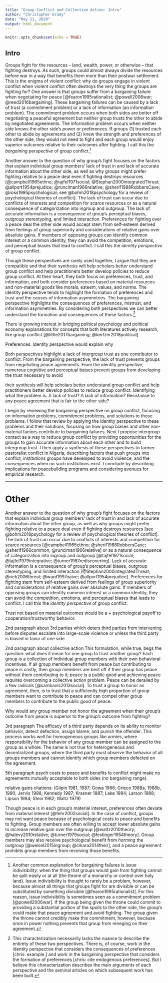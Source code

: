```yaml
---
title: "Group Conflict and Collective Action: Intro"
author: "Christopher Grady"
date: "May 11, 2020"
output: html_document
---
```


```r
knitr::opts_chunk$set(echo = TRUE)
```

<!--chris: thinking about removing discussion of third parties altogether.  Just saying "short of a third party intervening in the conflict...[repeated interaction stuff]."  Then footnote things about third parties. -->

## Intro

<!--1 – Violence is bad.  Results from information/commitment problem.  Explain information/comm problem.-->

Groups fight for the resources -- land, wealth, power, or otherwise -- that fighting destroys.  As such, groups could almost always divide the resources before war in a way that benefits them more than their postwar settlement.  This is the enigma of violent conflict: why do groups engage in violent conflict when violent conflict often destroys the very thing the groups are fighting for?  One answer is that groups suffer from a bargaining failure when negotiating for peace [@fearon1995rationalist; @powell2006war; @reed2016bargaining].  These bargaining failures can be caused by a lack of trust (a commitment problem) or a lack of information (an information problem).  The commitment problem occurs when both sides are better off negotiating a peaceful agreement but neither group trusts the other to abide by negotiated agreements.  The information problem occurs when neither side knows the other side's power or preferences.  If groups (1) trusted each other to abide by agreements and (2) knew the strength and preferences of the other side, they would not need to fight and each group would enjoy superior outcomes relative to their outcomes after fighting.  I call this the _bargaining perspective_ of group conflict.[^IssueIndivisibility]

[^IssueIndivisibility]: Another common explanation for bargaining failures is _issue indivisibility_: when the thing that groups would gain from fighting cannot be split easily or at all (the throne of a monarchy or control over holy land).  Issue indivisibility is thought to rarely be a problem, however, because almost all things that groups fight for are divisible or can be substituted by something divisibile [@fearon1995rationalist].  For this reason, issue indivisibility is sometimes seen as a commitment problem [@powell2006war].  If the group being given the throne could commit to providing a substantial portion of the spoils to the other side, the group's could make that peace agreement and avoid fighting.  The group given the throne cannot credibly make this commitment, however, because once in power nothing prevents that group from reneging on their agreement.

<!--Also results from individual-level stuff preventing trust and accurate info processing-->
Another answer to the question of why group's fight focuses on the factors that explain individual group members' lack of trust in and lack of accurate information about the other side, as well as why groups might prefer fighting relative to a peace deal even if fighting destroys resources [@campbell1965ethno; @tajfel1971social; @Stephan2000integratedThreat; @allport1954prejudice; @runciman1966relative; @sherif1988RobbersCave; @ross1995psychological; see @bohm2018psychology for a review of psychological theories of conflict].  The lack of trust can occur due to conflicts of interests and competition for scarce resources or as a natural consequence of categorization into ingroup and outgroup.  The lack of accurate information is a consequence of group's perceptual biases, outgroup stereotyping, and limited interaction.  Preferences for fighting over a peace deal the other side would accept stem from self-esteem derived from feelings of group superiority and considerations of relative gains over absolute gains.  If members of opposing groups can identify common interest or a common identity, they can avoid the competition, emotions, and perceptual biases that lead to conflict.  I call this the _identity perspective_ of group conflict.

<!--Compatability. chris: this is super important paragraph and I have not nailed it yet. -->
Though these perspectives are rarely used together, I argue that they are compatible and that their synthesis will help scholars better understand group conflict and help practitioners better develop policies to reduce group conflict.  At their heart, they both focus on preferences, trust, and information, and both consider preferences based on material resources and non-material goods like morals, esteem, values, and norms.  The identity perspective tends to highlight the formation<!--components?--> of preferences and trust and the causes of information asymmetries.  The bargaining perspective highlights the consequences of preferences, mistrust, and information asymmetries.  By considering both perspectives we can better understand the formation and consequences of these factors.^[This characterization necessarily lacks the nuance to describe the entirety of these two perspectives.  There is, of course, work in the identity perspective that considers the consequences of preferences [chris: example.] and work in the bargaining perspective that considers the formation of preferences [chris: cite endogenous preferences].  But I believe this characterization describes the main arguments of each perspective and the seminal articles on which subsequent work has been built.]


<!--Bargaining tends to assume or black-box the formation of preferences, trust, and information asymmetries.  Black-box: reputation can form from costly signaling.  But what will each group see as a costly signal?-->


There is growing interest in bridging political psychology and political economy explanations for concepts that both literatures actively research, like group conflict [@little2017bargaining; @kertzer2018political]

<!--Compatibility Example: many cognitive biases prevent groups from developing trust.-->
Preferences.  Identity perspective would explain why 

Both perspectives highlight a lack of intergroup trust as one contributor to conflict.  From the bargaining perspective, the lack of trust prevents groups from negotiating peace agreements.  From the identity perspective, numerous cognitive and perceptual baises prevent groups from developing the trust necessary to avoid 

<!--Compatibility Example: Intergroup contact to reduce those biases and help groups develop trust-->


<!--Using both of these perspectives necessary for understanding group conflict and crafting policies to reduce conflict.-->
their synthesis will help scholars better understand group conflict and help practitioners better develop policies to reduce group conflict.
Identifying what the problem is.  A lack of trust?  A lack of information?  Resistance to any peace agreement that is fair to the other side?

<!--Roadmap paragraph -->
I begin by reviewing the bargaining perspective on group conflict, focusing on information problems, commitment problems, and solutions to those problems.  I follow that review by applying the identity perspective to these problems and their solutions, focusing on how group biases and other non-material factors contribute to bargaining failures.  Next I propose intergroup contact as a way to reduce group conflict by providing opportunities for the groups to gain accurate information about each other and to build intergroup trust.  I then apply a synthesis of these perspectives to farmer-pastoralist conflict in Nigeria, describing factors that push groups into conflict, institutions groups have developed to avoid violence, and the consequences when no such institutions exist.  I conclude by describing implications for peacebuilding programs and considering avenues for empirical research.


<!-- 
[^overlap]: There is overlap in idea from these two perspectives.  (1) Realistic group conflict theory from Campbell 1965: group conflict because groups compete for resources and have "incompatible goals".  (2) Nisbett and Cohen 1996 about a reputation for toughness.  (3) Bounded generalized reciprocity (Yamagishi et al. 1999) is similar to reputation mechanism.
-->

********************

# Other

<!--citations in identity perspective paragraph separated by claim. -->
Another answer to the question of why group's fight focuses on the factors that explain individual group members' lack of trust in and lack of accurate information about the other group, as well as why groups might prefer fighting relative to a peace deal even if fighting destroys resources [see @bohm2018psychology for a review of psychological theories of conflict].  The lack of trust can occur due to conflicts of interests and competition for scarce resources [@campbell1965ethno; @sherif1988RobbersCave; @sherif1966common; @runciman1966relative] or as a natural consequence of categorization into ingroup and outgroup [@tajfel1971social; @tajfel1979integrative; @turner1987rediscovering].  Lack of accurate information is a consequence of group's perceptual biases, outgroup stereotyping, and limited interaction [@Stephan2000integratedThreat; @riek2006threat; @ward1997naive; @allport1954prejudice].  Preferences for fighting stem from self-esteem derived from feelings of group superiority and considerations of relative gains over absolute gains.  If members of opposing groups can identify common interest or a common identity, they can avoid the competition, emotions, and perceptual biases that leads to conflict.  I call this the _identity perspective_ of group conflict.



Trust not based on material outcomes would be a + psychological payoff to cooperation/trustworthy behavior.

2nd paragraph about 3rd parties
which deters third parties from intervening before disputes escalate into large-scale violence or unless the third party is biased in favor of one side

2nd paragraph about collective action
This formulation, while true, begs the question: what does it mean for one group to trust another group?  Each group is a collection of individual group members with their own behavioral incentives.  If all group members benefit from peace but contributing to peace is costly, then group members are best off if their group has peace without them contributing to it; peace is a public good and achieving peace requires overcoming a collective action problem.  Peace can be derailed by a few radicals [@sambanis2013social].  To trust a group to honor an agreement, then, is to trust that a sufficiently high proportion of group members want to contribute to peace and can compel other group members to contribute to the public good of peace.<!--To trust a group to honor a peace agreement, then, is to trust that a sufficiently high proportion of group members will honor the agreement.  -->

Why would any group member not honor the agreement when their group's outcome from peace is superior to the group's outcome from fighting?


3rd paragraph
The efficacy of a third party depends on its ability to monitor behavior, detect defection, assign blame, and punish the offender.  This process works well for homogeneous groups like armies, where responsibility for the behavior of any group member can be assigned to the group as a whole.  The same is not true for heterogeneous and decentralized groups, where the third party must observe the behavior of all groups members and cannot identify which group members defected on the agreement.


5th paragraph
psych costs to peace and benefits to conflict might make no agreements mutually acceptable to both sides (no bargaining range).

relative gains citations:  (Gilpin 1981, 1987; Gowa 1986; Grieco
 1988a, 1988b, 1990; Jervis 1988; Kennedy
 1987; Krasner 1987; Lake 1984; Larson  1988; 
Lipson 1984; Stein 1982; Waltz 1979)

Though peace is in each group's material interest, preferences often deviate from material interest [@fehr2002social].  In the case of conflict, groups may not want peace because of psychological costs to peace and benefits to fighting.  Group members are often willing to accept lower absolute gains to increase relative gain over the outgroup [@waltz2010theory; @halevy2010relative; @turner1979social; @festinger1954theory].  Group members may also receive psychological benefit from _harming_ the outgroup [@weisel2015ingroup; @cikara2014their], and a peace agreement prohibits group members from receiving those benefits.
